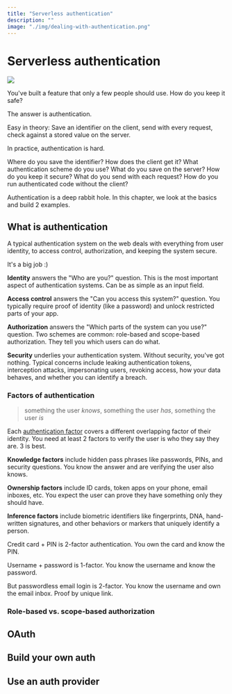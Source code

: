 ```yaml
---
title: "Serverless authentication"
description: ""
image: "./img/dealing-with-authentication.png"
---
```


# Serverless authentication

![](../../images/chapter_headers/dealing-with-authentication.svg)

You've built a feature that only a few people should use. How do you keep it safe?

The answer is authentication. 

Easy in theory: Save an identifier on the client, send with every request, check against a stored value on the server.

In practice, authentication is hard.

Where do you save the identifier? How does the client get it? What authentication scheme do you use? What do you save on the server? How do you keep it secure? What do you send with each request? How do you run authenticated code without the client?

Authentication is a deep rabbit hole. In this chapter, we look at the basics and build 2 examples.

## What is authentication

A typical authentication system on the web deals with everything from user identity, to access control, authorization, and keeping the system secure.

It's a big job :)

**Identity** answers the "Who are you?" question. This is the most important aspect of authentication systems. Can be as simple as an input field.

**Access control** answers the "Can you access this system?" question. You typically require proof of identity (like a password) and unlock restricted parts of your app.

**Authorization** answers the "Which parts of the system can you use?" question. Two schemes are common: role-based and scope-based authorization. They tell you which users can do what.

**Security** underlies your authentication system. Without security, you've got nothing. Typical concerns include leaking authentication tokens, interception attacks, impersonating users, revoking access, how your data behaves, and whether you can identify a breach.

### Factors of authentication

> something the user *knows*, something the user *has*, something the user *is*

Each [authentication factor](https://en.wikipedia.org/wiki/Authentication#Authentication_factors) covers a different overlapping factor of their identity. You need at least 2 factors to verify the user is who they say they are. 3 is best.

**Knowledge factors** include hidden pass phrases like passwords, PINs, and security questions. You know the answer and are verifying the user also knows.

**Ownership factors** include ID cards, token apps on your phone, email inboxes, etc. You expect the user can prove they have something only they should have.

**Inference factors** include biometric identifiers like fingerprints, DNA, hand-written signatures, and other behaviors or markers that uniquely identify a person.

Credit card + PIN is 2-factor authentication. You own the card and know the PIN.

Username + password is 1-factor. You know the username and know the password.

But passwordless email login is 2-factor. You know the username and own the email inbox. Proof by unique link.

### Role-based vs. scope-based authorization

## OAuth

## Build your own auth

## Use an auth provider